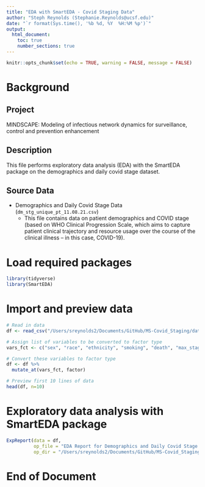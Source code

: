 ```yaml
---
title: "EDA with SmartEDA - Covid Staging Data"
author: "Steph Reynolds (Stephanie.Reynolds@ucsf.edu)"
date: "`r format(Sys.time(), '%b %d, %Y  %H:%M %p')`"
output:
  html_document:
    toc: true
    number_sections: true
---
```


```r
knitr::opts_chunk$set(echo = TRUE, warning = FALSE, message = FALSE)
```

# Background

## Project 
MINDSCAPE: Modeling of infectious network dynamics for surveillance, control and prevention enhancement

## Description
This file performs exploratory data analysis (EDA) with the SmartEDA package on the demographics and daily covid stage dataset.

## Source Data
  - Demographics and Daily Covid Stage Data (`dm_stg_unique_pt_11.08.21.csv`)
    + This file contains data on patient demographics and COVID stage (based on WHO Clinical Progression Scale, which aims to capture patient clinical trajectory and resource usage over the course of the clinical illness -- in this case, COVID-19).

# Load required packages
```r
library(tidyverse)
library(SmartEDA)
```

# Import and preview data 
```r
# Read in data
df <- read_csv("/Users/sreynolds2/Documents/GitHub/MS-Covid_Staging/data/dm_stg_unique_pt_11.08.21.csv")

# Assign list of variables to be converted to factor type 
vars_fct <- c("sex", "race", "ethnicity", "smoking", "death", "max_stage", "stage_adm", "stage_disc")

# Convert these variables to factor type
df <- df %>% 
  mutate_at(vars_fct, factor)

# Preview first 10 lines of data 
head(df, n=10)
```

# Exploratory data analysis with SmartEDA package
```r
ExpReport(data = df,
          op_file = "EDA Report for Demographics and Daily Covid Stage Data (SmartEDA)",
          op_dir = "/Users/sreynolds2/Documents/GitHub/MS-Covid_Staging/reports/")
```

# End of Document 
